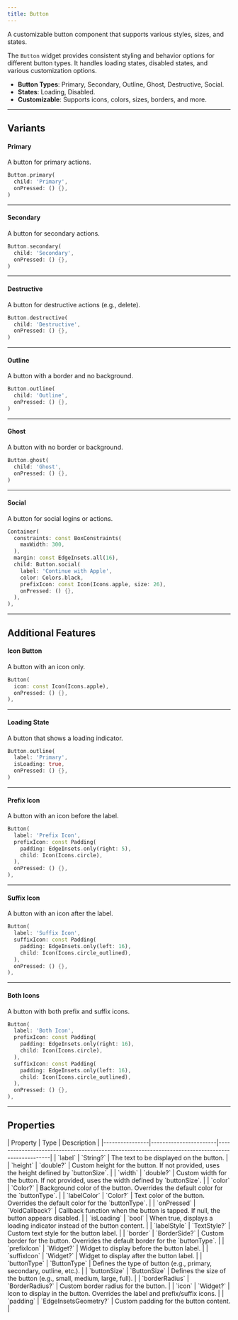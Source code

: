 ```yaml
---
title: Button
---
```



A customizable button component that supports various styles, sizes, and states.

The `Button` widget provides consistent styling and behavior options for different button types. It handles loading states, disabled states, and various customization options.

- **Button Types**: Primary, Secondary, Outline, Ghost, Destructive, Social.
- **States**: Loading, Disabled.
- **Customizable**: Supports icons, colors, sizes, borders, and more.

---

## Variants

#### Primary
A button for primary actions.

<Preview src="button?style=primary">

```dart
Button.primary(
  child: 'Primary',
  onPressed: () {},
)
```

</Preview>

---

#### Secondary
A button for secondary actions.

<Preview src="button?style=secondary">

```dart
Button.secondary(
  child: 'Secondary',
  onPressed: () {},
)
```

</Preview>

---

#### Destructive
A button for destructive actions (e.g., delete).

<Preview src="button?style=destructive">

```dart
Button.destructive(
  child: 'Destructive',
  onPressed: () {},
)
```

</Preview>

---

#### Outline
A button with a border and no background.

<Preview src="button?style=outline">

```dart
Button.outline(
  child: 'Outline',
  onPressed: () {},
)
```

</Preview>

---

#### Ghost
A button with no border or background.

<Preview src="button?style=ghost">

```dart
Button.ghost(
  child: 'Ghost',
  onPressed: () {},
)
```

</Preview>

---

#### Social
A button for social logins or actions.

<Preview src="button?style=social">

```dart
Container(
  constraints: const BoxConstraints(
    maxWidth: 300,
  ),
  margin: const EdgeInsets.all(16),
  child: Button.social(
    label: 'Continue with Apple',
    color: Colors.black,
    prefixIcon: const Icon(Icons.apple, size: 26),
    onPressed: () {},
  ),
),
```

</Preview>

---

## Additional Features

#### Icon Button
A button with an icon only.

<Preview src="button?style=icon">

```dart
Button(
  icon: const Icon(Icons.apple),
  onPressed: () {},
),
```

</Preview>

---

#### Loading State
A button that shows a loading indicator.

<Preview src="button?style=loading">

```dart
Button.outline(
  label: 'Primary',
  isLoading: true,
  onPressed: () {},
)
```

</Preview>

---

#### Prefix Icon
A button with an icon before the label.

<Preview src="button?style=prefixIcon">

```dart
Button(
  label: 'Prefix Icon',
  prefixIcon: const Padding(
    padding: EdgeInsets.only(right: 5),
    child: Icon(Icons.circle),
  ),
  onPressed: () {},
),
```

</Preview>

---

#### Suffix Icon
A button with an icon after the label.

<Preview src="button?style=suffixIcon">

```dart
Button(
  label: 'Suffix Icon',
  suffixIcon: const Padding(
    padding: EdgeInsets.only(left: 16),
    child: Icon(Icons.circle_outlined),
  ),
  onPressed: () {},
),
```

</Preview>

---

#### Both Icons
A button with both prefix and suffix icons.

<Preview src="button?style=bothIcon">

```dart
Button(
  label: 'Both Icon',
  prefixIcon: const Padding(
    padding: EdgeInsets.only(right: 16),
    child: Icon(Icons.circle),
  ),
  suffixIcon: const Padding(
    padding: EdgeInsets.only(left: 16),
    child: Icon(Icons.circle_outlined),
  ),
  onPressed: () {},
),
```

</Preview>

---

## Properties

<div class="docs-table">
| Property       | Type                  | Description                                                                                     |
|----------------|-----------------------|-------------------------------------------------------------------------------------------------|
| `label`        | `String?`             | The text to be displayed on the button.                                                         |
| `height`       | `double?`             | Custom height for the button. If not provided, uses the height defined by `buttonSize`.         |
| `width`        | `double?`             | Custom width for the button. If not provided, uses the width defined by `buttonSize`.           |
| `color`        | `Color?`              | Background color of the button. Overrides the default color for the `buttonType`.               |
| `labelColor`   | `Color?`              | Text color of the button. Overrides the default color for the `buttonType`.                     |
| `onPressed`    | `VoidCallback?`       | Callback function when the button is tapped. If null, the button appears disabled.              |
| `isLoading`    | `bool`                | When true, displays a loading indicator instead of the button content.                          |
| `labelStyle`   | `TextStyle?`          | Custom text style for the button label.                                                         |
| `border`       | `BorderSide?`         | Custom border for the button. Overrides the default border for the `buttonType`.                |
| `prefixIcon`   | `Widget?`             | Widget to display before the button label.                                                      |
| `suffixIcon`   | `Widget?`             | Widget to display after the button label.                                                       |
| `buttonType`   | `ButtonType`          | Defines the type of button (e.g., primary, secondary, outline, etc.).                           |
| `buttonSize`   | `ButtonSize`          | Defines the size of the button (e.g., small, medium, large, full).                              |
| `borderRadius` | `BorderRadius?`       | Custom border radius for the button.                                                            |
| `icon`         | `Widget?`             | Icon to display in the button. Overrides the label and prefix/suffix icons.                     |
| `padding`      | `EdgeInsetsGeometry?` | Custom padding for the button content.                                                          |

</div>
